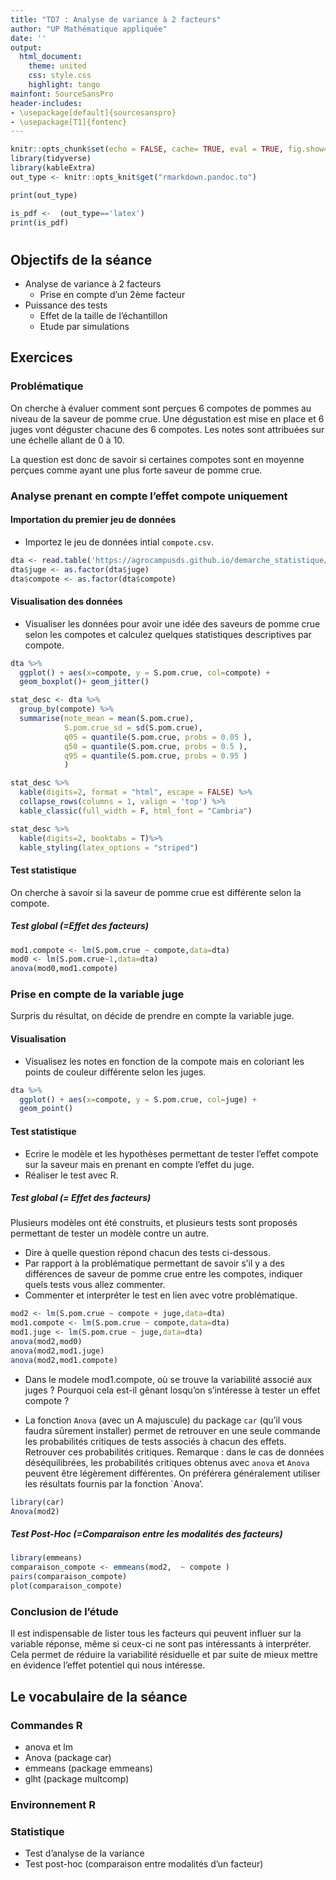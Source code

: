 ```yaml
---
title: "TD7 : Analyse de variance à 2 facteurs"
author: "UP Mathématique appliquée"
date: ''
output:
  html_document:
    theme: united
    css: style.css
    highlight: tango
mainfont: SourceSansPro
header-includes:
- \usepackage[default]{sourcesanspro}
- \usepackage[T1]{fontenc}
---
```



```r
knitr::opts_chunk$set(echo = FALSE, cache= TRUE, eval = TRUE, fig.show='hide', message = FALSE, warning = FALSE, results = 'hide' )
library(tidyverse)
library(kableExtra)
out_type <- knitr::opts_knit$get("rmarkdown.pandoc.to")

```

```r
print(out_type)

is_pdf <-  (out_type=='latex')
print(is_pdf)
```

# {.tabset .tabset-fade .tabset-pills}

##  Objectifs de la séance  


* Analyse de variance à 2 facteurs
  + Prise en compte d'un 2ème facteur
* Puissance des tests
  + Effet de la taille de l'échantillon
  + Etude par simulations

## Exercices 


### Problématique

On cherche à évaluer comment sont perçues 6 compotes de pommes au niveau de la saveur de pomme crue. Une dégustation est mise en place et 6 juges vont déguster chacune des 6 compotes. Les notes sont attribuées sur une échelle allant de 0 à 10.

La question est donc de savoir si certaines compotes sont en moyenne perçues comme ayant une plus forte saveur de pomme crue.

### Analyse prenant en compte l'effet compote uniquement

#### Importation du premier jeu de données

* Importez le jeu de données intial `compote.csv`.

```r
dta <- read.table('https://agrocampusds.github.io/demarche_statistique/compote.csv', sep = ';' , stringsAsFactors = TRUE, header = TRUE)
dta$juge <- as.factor(dta$juge)
dta$compote <- as.factor(dta$compote)
```

#### Visualisation des données

* Visualiser les données pour avoir une idée des saveurs de pomme crue selon les compotes et calculez quelques statistiques descriptives par compote.

```r
dta %>% 
  ggplot() + aes(x=compote, y = S.pom.crue, col=compote) + 
  geom_boxplot()+ geom_jitter()
```

```r
stat_desc <- dta %>% 
  group_by(compote) %>% 
  summarise(note_mean = mean(S.pom.crue), 
            S.pom.crue_sd = sd(S.pom.crue), 
            q05 = quantile(S.pom.crue, probs = 0.05 ),
            q50 = quantile(S.pom.crue, probs = 0.5 ),
            q95 = quantile(S.pom.crue, probs = 0.95 )
            )
```

```r
stat_desc %>% 
  kable(digits=2, format = "html", escape = FALSE) %>%
  collapse_rows(columns = 1, valign = 'top') %>%
  kable_classic(full_width = F, html_font = "Cambria")
```

```r
stat_desc %>% 
  kable(digits=2, booktabs = T)%>%
  kable_styling(latex_options = "striped")
```


#### Test statistique

On cherche à savoir si la saveur de pomme crue est différente selon la compote.

##### Test global (=Effet des facteurs)


```r
mod1.compote <- lm(S.pom.crue ~ compote,data=dta)
mod0 <- lm(S.pom.crue~1,data=dta)
anova(mod0,mod1.compote)
```

### Prise en compte de la variable juge

Surpris du résultat, on décide de prendre en compte la variable juge.

#### Visualisation

* Visualisez les notes en fonction de la compote mais en coloriant les points de couleur différente selon les juges.

```r
dta %>% 
  ggplot() + aes(x=compote, y = S.pom.crue, col=juge) + 
  geom_point()
```

#### Test statistique

* Ecrire le modèle et les hypothèses permettant de tester l'effet compote sur la saveur mais en prenant en compte l'effet du juge.
* Réaliser le test avec R.


##### Test global (= Effet des facteurs)

Plusieurs modèles ont été construits, et plusieurs tests sont proposés permettant de tester un modèle contre un autre. 

* Dire à quelle question répond chacun des tests ci-dessous.
* Par rapport à la problématique permettant de savoir s'il y a des différences de saveur de pomme crue entre les compotes, indiquer quels tests vous allez commenter.
* Commenter et interpréter le test en lien avec votre problématique.

```r
mod2 <- lm(S.pom.crue ~ compote + juge,data=dta)
mod1.compote <- lm(S.pom.crue ~ compote,data=dta)
mod1.juge <- lm(S.pom.crue ~ juge,data=dta)
anova(mod2,mod0)
anova(mod2,mod1.juge)
anova(mod2,mod1.compote)
```

* Dans le modele mod1.compote, où se trouve la variabilité associé aux juges ? Pourquoi cela est-il gênant losqu'on s'intéresse à tester un effet compote ?

* La fonction `Anova` (avec un A majuscule) du package `car` (qu'il vous faudra sûrement installer) permet de retrouver en une seule commande les probabilités critiques de tests associés à chacun des effets. Retrouver ces probabilités critiques.
Remarque : dans le cas de données déséquilibrées, les probabilités critiques obtenus avec `anova` et `Anova` peuvent être légèrement différentes. On préférera généralement utiliser les résultats fournis par la fonction `Anova'. 

```r
library(car)
Anova(mod2)
```

##### Test Post-Hoc (=Comparaison entre les modalités des facteurs)

```r
library(emmeans)
comparaison_compote <- emmeans(mod2,  ~ compote )
pairs(comparaison_compote)
plot(comparaison_compote)
```

<!-- ```{r multcomp, echo = TRUE, results='markup'} -->
<!-- require(multcomp) -->
<!-- test_AllPairs <- glht(mod2,linfct=mcp(compote="Tukey")) -->
<!-- summary(test_AllPairs, test = adjusted("bonferroni")) -->
<!-- ``` -->


<!-- On peut aussi tester si la saveur de pomme crue d'une compote particulière est égale ou différente de la moyenne de l'ensemble des compotes. La moyenne correspond à des coefficients de -1/6 pour chaque compote, et donc si on compare la note de chaque compote à la note moyenne moyenne, on écrira: -->

<!-- ```{r , echo = TRUE, results='markup'} -->
<!-- Tests <- rbind("comp1 - moy"=c((1 - 1/6),-1/6,-1/6,-1/6,-1/6,-1/6), -->
<!--               "comp2 - moy"=c(-1/6,(1 -1/6),-1/6,-1/6,-1/6,-1/6), -->
<!--               "comp3 - moy"=c(-1/6,-1/6,(1 -1/6),-1/6,-1/6,-1/6), -->
<!--               "comp4 - moy"=c(-1/6,-1/6,-1/6,(1 -1/6),-1/6,-1/6), -->
<!--               "comp5 - moy"=c(-1/6,-1/6,-1/6,-1/6,(1 -1/6),-1/6), -->
<!--               "comp6 - moy"=c(-1/6,-1/6,-1/6,-1/6,-1/6,(1 -1/6))) -->
<!-- test_1Pair <- glht(mod2,linfct=mcp(compote=Tests)) -->
<!-- summary(test_1Pair, test = adjusted("bonferroni")) -->
<!-- ``` -->

### Conclusion de l'étude

Il est indispensable de lister tous les facteurs qui peuvent influer sur la variable réponse, même si ceux-ci ne sont pas intéressants à interpréter. Cela permet de réduire la variabilité résiduelle et par suite de mieux mettre en évidence l'effet potentiel qui nous intéresse.

## Le vocabulaire de la séance

### Commandes R
- anova et lm
- Anova (package car)
- emmeans (package emmeans)
- glht (package multcomp)

### Environnement R


### Statistique 
- Test d'analyse de la variance
- Test post-hoc (comparaison entre modalités d'un facteur)
